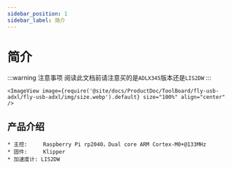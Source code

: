 ```yaml
---
sidebar_position: 1
sidebar_label: 简介
---
```





# 简介

:::warning 注意事项
阅读此文档前请注意买的是`ADLX345`版本还是`LIS2DW`
:::

    <ImageView image={require('@site/docs/ProductDoc/ToolBoard/fly-usb-adxl/fly-usb-adxl/img/size.webp').default} size="100%" align="center" />

## 产品介绍

    * 主控:     Raspberry Pi rp2040，Dual core ARM Cortex-M0+@133MHz
    * 固件:     Klipper
    * 加速度计: LIS2DW
